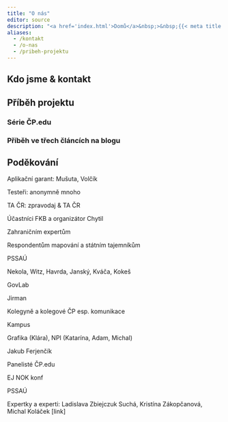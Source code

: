 ```yaml
---
title: "O nás"
editor: source
description: "<a href='index.html'>Domů</a>&nbsp;>&nbsp;{{< meta title >}}"
aliases: 
  - /kontakt
  - /o-nas
  - /pribeh-projektu
---
```


## Kdo jsme & kontakt {#kontakt}

## Příběh projektu

### Série ČP.edu

### Příběh ve třech článcích na blogu

## Poděkování

Aplikační garant: Mušuta, Volčík

Testeři: anonymně mnoho

TA ČR: zpravodaj & TA ČR

Účastníci FKB a organizátor Chytil

Zahraničním expertům

Respondentům mapování a státním tajemníkům

PSSAÚ

Nekola, Witz, Havrda, Janský, Kváča, Kokeš

GovLab

Jirman

Kolegyně a kolegové ČP esp. komunikace

Kampus

Grafika (Klára), NPI (Katarína, Adam, Michal)

Jakub Ferjenčík

Panelisté ČP.edu

EJ NOK konf

PSSAÚ

Expertky a experti: Ladislava Zbiejczuk Suchá, Kristína Zákopčanová, Michal Koláček [link]


